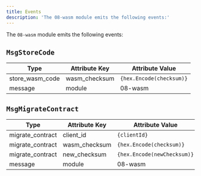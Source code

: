 ```yaml
---
title: Events
description: 'The 08-wasm module emits the following events:'
---
```

The `08-wasm` module emits the following events:

## `MsgStoreCode`

| Type              | Attribute Key  | Attribute Value        |
| ----------------- | -------------- | ---------------------- |
| store\_wasm\_code | wasm\_checksum | `{hex.Encode(checksum)}` |
| message           | module         | 08-wasm                |

## `MsgMigrateContract`

| Type              | Attribute Key  | Attribute Value           |
| ----------------- | -------------- | ------------------------- |
| migrate\_contract | client\_id     | `{clientId}`                |
| migrate\_contract | wasm\_checksum | `{hex.Encode(checksum)}`    |
| migrate\_contract | new\_checksum  | `{hex.Encode(newChecksum)}` |
| message           | module         | 08-wasm                   |
